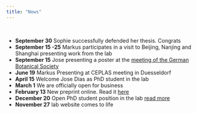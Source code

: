 ```yaml
---
title: "News"
---
```

&nbsp;

- **September 30** Sophie successfully defended her thesis. Congrats
- **September 15 -25** Markus participates in a visit to Beijing, Nanjing and Shanghai presenting work from the lab  
- **September 15** Jose presenting a poster at the [meeting of the German Botanical Society](https://www.botanikertagung2019.de/)  
- **June 19** Markus Presenting at CEPLAS meeting in Duesseldorf  
- **April 15** Welcome Jose Dias as PhD student in the lab
- **March 1** We are officially open for business   
- **February 13** New preprint online. Read it [here](https://www.biorxiv.org/content/10.1101/547943v1)  
- **December 20** Open PhD student position in the lab [read more](files/phd_offer2018.pdf)  
- **November 27** lab website comes to life  



<!--<a class="twitter-timeline" href="https://twitter.com/MGStetter?ref_src=twsrc%5Etfw">Tweets by MGStetter</a> <script async src="https://platform.twitter.com/widgets.js" charset="utf-8"></script>

-->

<!-- Global site tag (gtag.js) - Google Analytics -->
<script async src="https://www.googletagmanager.com/gtag/js?id=UA-96594188-4"></script>
<script>
  window.dataLayer = window.dataLayer || [];
  function gtag(){dataLayer.push(arguments);}
  gtag('js', new Date());

  gtag('config', 'UA-96594188-4');
</script>
